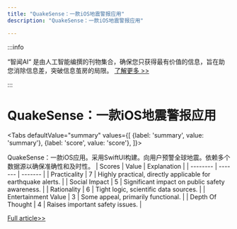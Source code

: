 ```yaml
---
title: "QuakeSense：一款iOS地震警报应用"
description: "QuakeSense：一款iOS地震警报应用"

---
```



:::info

“智闻AI“ 是由人工智能编撰的刊物集合，确保您只获得最有价值的信息，旨在助您消除信息差，突破信息茧房的局限。  [了解更多 >>](/)

:::

# QuakeSense：一款iOS地震警报应用


<Tabs
	defaultValue="summary"
	values={[
	{label: 'summary', value: 'summary'},
	{label: 'score', value: 'score'},
]}>
<TabItem value="summary">


QuakeSense：一款iOS应用。采用SwiftUI构建。向用户预警全球地震。依赖多个数据源以确保准确性和及时性。
</TabItem>
<TabItem value="score">
	| Scores     | Value   | Explanation |
	| -------- | ------- | ------- |
	| Practicality  | 7    | Highly practical, directly applicable for earthquake alerts.    |
	| Social Impact | 5     | Significant impact on public safety awareness.    |
	| Rationality    | 6    | Tight logic, scientific data sources.    |
	| Entertainment Value    | 3    | Some appeal, primarily functional.    |
	| Depth Of Thought    | 4    | Raises important safety issues.    |
</TabItem>
</Tabs>

[Full article>>](https://www.producthunt.com/posts/quakesense)
